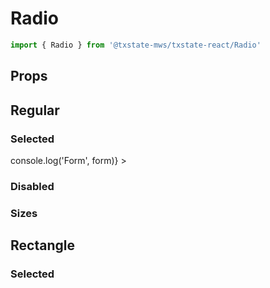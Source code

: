 
<Meta title='Components/Radio' component={Radio} />

# Radio
```typescript
import { Radio } from '@txstate-mws/txstate-react/Radio'
```

## Props
<Props of={Radio} />


## Regular 
### Selected
<Preview>
  <Story name='selected'>
    <Form
      initialValues={{
        sides: 'chianti'
      }}
      onChange={({form}) => console.log('Form', form)}
    >
      <RadioGroup group='sides' label='Side with guest'>
        <Stack spacing={12} style={{ padding: '12px 0' }}>
          <Radio label='Fava Beans' id='fava-beans' />
          <Radio label='Chianti' id='chianti' />
        </Stack>
      </RadioGroup>
    </Form>
  </Story>
</Preview>


### Disabled
<Preview>
  <Story name='disabled'>
    <Form>
      <RadioGroup group='disabled' label='Disabled'>
        <Stack spacing={6} style={{ padding: '12px 0 ' }}>
          <Radio disabled id='it-rubs' label='It rubs the lotion on its skin.' />
          <Radio disabled id='it-does' label='It does this whenever it is told.' />
        </Stack>
      </RadioGroup>
    </Form>
  </Story>
</Preview>

### Sizes
<Preview>
  <Story name='sizes'>
    <Form>
      <Stack style={{padding: '12px 0'}} spacing={12}>
        <RadioGroup group='xs' size='xs'>
          <Radio label='Extra Small' id='xs' />
        </RadioGroup>
        <RadioGroup group='sm' size='sm'>
          <Radio label='Small' id='sm' />
        </RadioGroup>
        <RadioGroup group='md' size='md'>
          <Radio label='Medium' id='md' />
        </RadioGroup>
        <RadioGroup group='lg' size='lg'>
          <Radio label='Large' id='lg' />
        </RadioGroup>
        <RadioGroup group='xl' size='xl'>
          <Radio label='Extra Large' id='xl' />
        </RadioGroup>
      </Stack>
    </Form>
  </Story>
</Preview>

## Rectangle

### Selected
<Preview>
  <Story name='selected (rectangle)'>
    <RadioGroup group='rectangle' size='md' checked='clarice'>
      <Radio label='I have no plans to call on you, Clarice.' variant='rectangle' id='clarice' />
      <Radio label='Nothing made me happen. I happened.' variant='rectangle' id='happened' />
    </RadioGroup>
  </Story>
</Preview>
